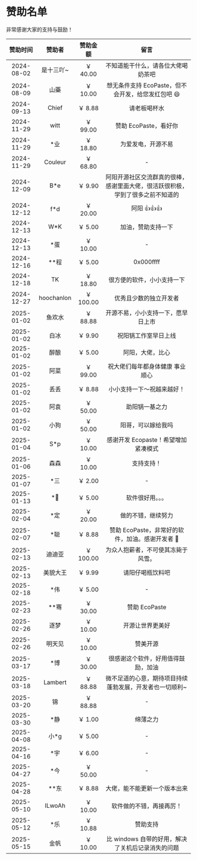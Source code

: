 # 赞助名单

非常感谢大家的支持与鼓励！

<div className="sponsor-list">

|  赞助时间  |   赞助者   | 赞助金额  |                                      留言                                      |
| :--------: | :--------: | :-------: | :----------------------------------------------------------------------------: |
| 2024-08-02 | 是十三吖~  | ￥ 40.00  |                       不知道能干什么，请各位大佬喝奶茶吧                       |
| 2024-08-09 |    山藥    | ￥ 10.00  |               想无条件支持 EcoPaste，但不会开发，给您发红包吧 😄               |
| 2024-09-13 |   Chief    |  ￥ 8.88  |                                  请老板喝杯水                                  |
| 2024-11-29 |    witt    | ￥ 99.00  |                             赞助 EcoPaste，看好你                              |
| 2024-11-29 |    \*业    | ￥ 18.80  |                               为爱发电，开源不易                               |
| 2024-11-29 |  Couleur   | ￥ 68.80  |                                       -                                        |
| 2024-12-09 |    B\*e    |  ￥ 9.90  | 阿阳开源社区交流群真的很棒，感谢里面大佬，很活跃很积极，学到了很多之前不知道的 |
| 2024-12-12 |    f\*d    | ￥ 20.00  |                                  阿阳 👍👍👍                                   |
| 2024-12-13 |    W\*K    |  ￥ 5.00  |                               加油，赞助支持一下                               |
| 2024-12-13 |    \*蛋    | ￥ 10.00  |                                       -                                        |
| 2024-12-16 |   \*\*程   |  ￥ 5.00  |                                   0x000ffff                                    |
| 2024-12-18 |     TK     | ￥ 18.80  |                           很方便的软件，小小支持一下                           |
| 2024-12-27 | hoochanlon | ￥ 100.00 |                             优秀且少数的独立开发者                             |
| 2025-01-02 |   鱼欢水   | ￥ 88.88  |                       开源不易，小小支持一下，愿早日上市                       |
| 2025-01-02 |    白冰    |  ￥ 9.90  |                              祝阳锅工作室早日上线                              |
| 2025-01-02 |    醉酿    |  ￥ 5.00  |                                阿阳，大佬，比心                                |
| 2025-01-02 |    阿菜    | ￥ 99.00  |                        祝大佬们每年都身体健康 事业顺心                         |
| 2025-01-02 |    丢丢    |  ￥ 8.88  |                           小小支持一下～祝越来越好！                           |
| 2025-01-02 |    阿袁    | ￥ 50.00  |                                 助阳锅一基之力                                 |
| 2025-01-02 |    小狗    | ￥ 50.00  |                               阳哥，可以嫁给我吗                               |
| 2025-01-04 |    S\*p    | ￥ 10.00  |                      感谢开发 Ecopaste！希望增加紧凑模式                       |
| 2025-01-06 |    森森    | ￥ 10.00  |                                   支持支持！                                   |
| 2025-01-07 |    \*三    |  ￥ 2.00  |                                       -                                        |
| 2025-01-13 |    \*💭    |  ￥ 5.00  |                                软件很好用。。。                                |
| 2025-02-04 |    \*定    | ￥ 20.00  |                               做的不错，继续努力                               |
| 2025-02-07 |    \*聪    |  ￥ 8.88  |                赞助 EcoPaste，非常好的软件，加油。感谢开发者 🌹                |
| 2025-02-13 |   迪迪亚   | ￥ 100.00 |                       为众人抱薪者，不可使其冻毙于风雪。                       |
| 2025-02-13 |  美貌大王  |  ￥ 9.99  |                                请阳仔喝瓶饮料吧                                |
| 2025-02-18 |    \*伟    |  ￥ 5.00  |                                       -                                        |
| 2025-02-23 |   \*\*骞   | ￥ 30.00  |                                 赞助 EcoPaste                                  |
| 2025-02-26 |    逐梦    | ￥ 10.00  |                                开源让世界更美好                                |
| 2025-02-26 |   明天见   | ￥ 10.00  |                                    赞美开源                                    |
| 2025-03-17 |    \*博    | ￥ 30.00  |                       很感谢这个软件，好用值得鼓励，加油                       |
| 2025-03-18 |  Lambert   | ￥ 88.88  |            微不足道的心意，期待项目持续蓬勃发展，开发者也一切顺利~             |
| 2025-03-20 |     锦     | ￥ 88.88  |                                       -                                        |
| 2025-03-30 |    \*静    |  ￥ 1.00  |                                    绵薄之力                                    |
| 2025-04-08 |   小\*g    |  ￥ 5.00  |                                       -                                        |
| 2025-04-16 |    \*宇    |  ￥ 6.00  |                                       -                                        |
| 2025-04-27 |    \*今    | ￥ 50.00  |                                       -                                        |
| 2025-04-28 |   \*\*东   |  ￥ 8.88  |                          大佬，能不能更新一个版本出来                          |
| 2025-05-10 |   ILwoAh   | ￥ 10.00  |                            软件做的不错，再接再厉！                            |
| 2025-05-12 |    \*乐    | ￥ 10.88  |                                    赞助支持                                    |
| 2025-05-15 |    金帆    | ￥ 10.00  |               比 windows 自带的好用，解决了关机后记录消失的问题                |

</div>
